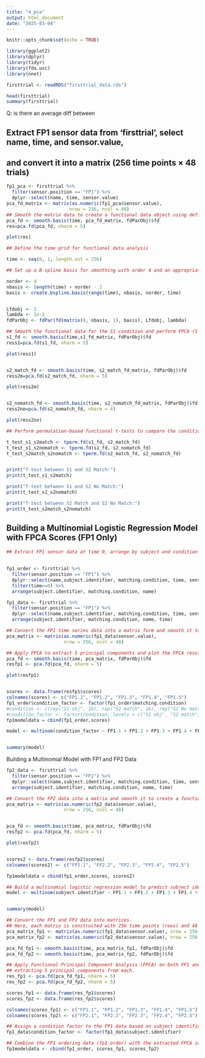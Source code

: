 ---
title: "4_pca"
output: html_document
date: "2025-03-04"
---

```{r setup, include=FALSE}
knitr::opts_chunk$set(echo = TRUE)
```


```{r}
library(ggplot2)
library(dplyr)
library(tidyr)
library(fda.usc)
library(nnet) 
```

```{r}
firsttrial <- readRDS("firsttrial_data.rds")

head(firsttrial)
summary(firsttrial)
```

Q: is there an average diff between

## Extract FP1 sensor data from 'firsttrial', select name, time, and sensor.value,

## and convert it into a matrix (256 time points × 48 trials)

```{r}

fp1_pca <- firsttrial %>%
  filter(sensor.position == "FP1") %>%
  dplyr::select(name, time, sensor.value)
pca_fd_matrix <- matrix(as.numeric(fp1_pca$sensor.value), 
                       nrow = 256, ncol = 48)
## Smooth the matrix data to create a functional data object using defined basis parameters
pca_fd <- smooth.basis(time, pca_fd_matrix, fdParObj)$fd
res=pca.fd(pca_fd, nharm = 5)

plot(res)

## Define the time grid for functional data analysis

time <- seq(0, 1, length.out = 256)

## Set up a B-spline basis for smoothing with order 4 and an appropriate number of basis functions

norder <- 4
nbasis <- length(time) + norder - 2  
basis <- create.bspline.basis(range(time), nbasis, norder, time)


Lfdobj <- 2
lambda <- 1e-2  
fdParObj <- fdPar(fd(matrix(0, nbasis, 1), basis), Lfdobj, lambda)

## Smooth the functional data for the S1 condition and perform FPCA (5 components)
s1_fd <- smooth.basis(time,s1_fd_matrix, fdParObj)$fd
ress1=pca.fd(s1_fd, nharm = 5)

plot(ress1)


s2_match_fd <- smooth.basis(time, s2_match_fd_matrix, fdParObj)$fd
ress2m=pca.fd(s2_match_fd, nharm = 5)

plot(ress2m)


s2_nomatch_fd <- smooth.basis(time, s2_nomatch_fd_matrix, fdParObj)$fd
ress2no=pca.fd(s2_nomatch_fd, nharm = 4)

plot(ress2no)

## Perform permutation-based functional t-tests to compare the conditions

t_test_s1_s2match <- tperm.fd(s1_fd, s2_match_fd)
t_test_s1_s2nomatch <- tperm.fd(s1_fd, s2_nomatch_fd)
t_test_s2match_s2nomatch <- tperm.fd(s2_match_fd, s2_nomatch_fd)


print("T-test between S1 and S2 Match:")
print(t_test_s1_s2match)

print("T-test between S1 and S2 No Match:")
print(t_test_s1_s2nomatch)

print("T-test between S2 Match and S2 No Match:")
print(t_test_s2match_s2nomatch)

```

## Building a Multinomial Logistic Regression Model with FPCA Scores (FP1 Only)

```{r}
## Extract FP1 sensor data at time 0, arrange by subject and condition for modeling
 
 
fp1_order <- firsttrial %>%
  filter(sensor.position == "FP1") %>%
  dplyr::select(name,subject.identifier, matching.condition, time, sensor.value) %>%
  filter(time==0) %>%
  arrange(subject.identifier, matching.condition, name)

fp1_data <- firsttrial %>%
  filter(sensor.position == "FP1") %>%
  dplyr::select(name,subject.identifier, matching.condition, time, sensor.value) %>%
  arrange(subject.identifier, matching.condition, name, time)

## Convert the FP1 time series data into a matrix form and smooth it to get the functional data object
pca_matrix <- matrix(as.numeric(fp1_data$sensor.value), 
                     nrow = 256, ncol = 48)

## Apply FPCA to extract 5 principal components and plot the FPCA results
pca_fd <- smooth.basis(time, pca_matrix, fdParObj)$fd
resfp1 <- pca.fd(pca_fd, nharm = 5)

plot(resfp1)


scores <- data.frame(resfp1$scores)
colnames(scores) <- c("FP1.1", "FP1.2", "FP1.3", "FP1.4", "FP1.5")
fp1_order$condition_factor <- factor(fp1_order$matching.condition)
#condition <- c(rep("S1 obj", 16), rep("S2 match", 16), rep("S2 No match,", 16))
#condition_factor <- factor(condition, levels = c("S1 obj", "S2 match", "S2 No match,"))
fp1modeldata = cbind(fp1_order,scores)

model <- multinom(condition_factor ~ FP1.1 + FP1.2 + FP1.3 + FP1.4 + FP1.5, data = fp1modeldata)


summary(model)
```

Building a Multinomial Model with FP1 and FP2 Data

```{r}
fp2_data <- firsttrial %>%
  filter(sensor.position == "FP2") %>%
  dplyr::select(name,subject.identifier, matching.condition, time, sensor.value) %>%
  arrange(subject.identifier, matching.condition, name, time)

## Convert the FP2 data into a matrix and smooth it to create a functional data object
pca_matrix <- matrix(as.numeric(fp2_data$sensor.value), 
                     nrow = 256, ncol = 48)


pca_fd <- smooth.basis(time, pca_matrix, fdParObj)$fd
resfp2 <- pca.fd(pca_fd, nharm = 5)

plot(resfp2)


scores2 <- data.frame(resfp2$scores)
colnames(scores2) <- c("FP2.1", "FP2.2", "FP2.3", "FP2.4", "FP2.5")

fp1modeldata = cbind(fp1_order,scores, scores2)

## Build a multinomial logistic regression model to predict subject identifier using combined FP1 & FP2 scores
model <- multinom(subject.identifier ~ FP1.1 + FP1.2 + FP1.3 + FP1.4 + FP1.5 + FP2.1 + FP2.2 + FP2.3 + FP2.4 + FP2.5, data = fp1modeldata)


summary(model)
```


```{r}

## Convert the FP1 and FP2 data into matrices.
## Here, each matrix is constructed with 256 time points (rows) and 48 columns (trials or observations).
pca_matrix_fp1 <- matrix(as.numeric(fp1_data$sensor.value), nrow = 256, ncol = 48)
pca_matrix_fp2 <- matrix(as.numeric(fp2_data$sensor.value), nrow = 256, ncol = 48)

pca_fd_fp1 <- smooth.basis(time, pca_matrix_fp1, fdParObj)$fd
pca_fd_fp2 <- smooth.basis(time, pca_matrix_fp2, fdParObj)$fd

## Apply Functional Principal Component Analysis (FPCA) on both FP1 and FP2 functional data objects,
## extracting 5 principal components from each.
res_fp1 <- pca.fd(pca_fd_fp1, nharm = 5)
res_fp2 <- pca.fd(pca_fd_fp2, nharm = 5)

scores_fp1 <- data.frame(res_fp1$scores)
scores_fp2 <- data.frame(res_fp2$scores)

colnames(scores_fp1) <- c("FP1.1", "FP1.2", "FP1.3", "FP1.4", "FP1.5")
colnames(scores_fp2) <- c("FP2.1", "FP2.2", "FP2.3", "FP2.4", "FP2.5")

## Assign a condition factor to the FP1 data based on subject identifier for later partitioning.
fp1_data$condition_factor <- factor(fp1_data$subject.identifier)

## Combine the FP1 ordering data (fp1_order) with the extracted FPCA scores for FP1 and FP2.
fp1modeldata <- cbind(fp1_order, scores_fp1, scores_fp2)
```

